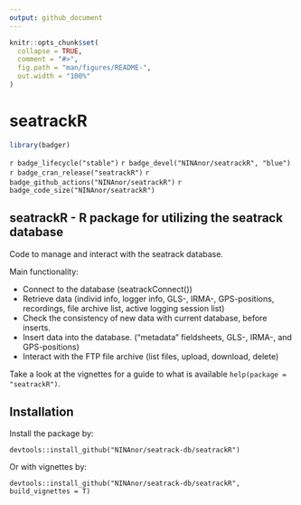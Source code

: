 ```yaml
---
output: github_document
---
```


<!-- README.md is generated from README.Rmd. Please edit that file -->

```r
knitr::opts_chunk$set(
  collapse = TRUE,
  comment = "#>",
  fig.path = "man/figures/README-",
  out.width = "100%"
)
```

# seatrackR 

<!--For a hex-sticker, add the png in inst/figures/ and uncomment this:-->
<!-- <img src="https://github.com/NINAnor/seatrackR/blob/main/inst/figures/seatrackR.png" align="right" width="160px"/> -->

<!-- badges: start -->
```r
library(badger)
```
`r badge_lifecycle("stable")` 
`r badge_devel("NINAnor/seatrackR", "blue")`
`r badge_cran_release("seatrackR")`
`r badge_github_actions("NINAnor/seatrackR")` 
`r badge_code_size("NINAnor/seatrackR")`
<!-- adapt this after creating a release and registering it at zenodo -->
<!--[![DOI](https://zenodo.org/badge/508228048.svg)](https://doi.org/10.5281/zenodo.16947368)-->
<!-- badges: end -->


## seatrackR - R package for utilizing the seatrack database

Code to manage and interact with the seatrack database.


Main functionality:

*  Connect to the database (seatrackConnect())
*  Retrieve data (individ info, logger info, GLS-, IRMA-, GPS-positions, recordings, file archive list, active logging session list)
*  Check the consistency of new data with current database, before inserts. 
*  Insert data into the database. ("metadata" fieldsheets, GLS-, IRMA-, and GPS-positions)
*  Interact with the FTP file archive (list files, upload, download, delete)


Take a look at the vignettes for a guide to what is available `help(package = "seatrackR")`. 

## Installation

Install the package by:

```
devtools::install_github("NINAnor/seatrack-db/seatrackR")
```

Or with vignettes by:

```
devtools::install_github("NINAnor/seatrack-db/seatrackR", build_vignettes = T)
```

